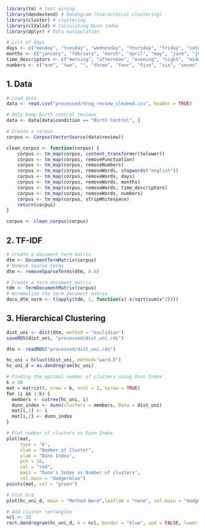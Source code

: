 ```r
library(tm) # text mining
library(dendextend) # Dendogram (hierarchical clustering)
library(cluster) # clustering
library(clValid) # Calculating Dunn index
library(dplyr) # Data manipulation
```


```r
# List of days
days <- c("monday", "tuesday", "wednesday", "thursday", "friday", "saturday", "sunday")
months <- c("january", "february", "march", "april", "may", "june", "july", "august", "september", "october", "november", "december")
time_descriptors <- c("morning", "afternoon", "evening", "night", "midnight", "noon", "pm", "am", "day", "week", "month", "year")
numbers <- c("one", "two", "", "three", "four", "five", "six", "seven", "eight", "nine", "ten", "eleven", "twelve", "thirteen", "fourteen", "fifteen", "sixteen", "seventeen", "eighteen", "nineteen", "twenty", "thirty", "forty", "fifty", "sixty", "seventy", "eighty", "ninety", "hundred", "thousand", "million", "billion", "trillion", "quadrillion", "quintillion", "sextillion", "septillion", "octillion", "nonillion", "decillion", "undecillion", "duodecillion", "tredecillion", "quattuordecillion", "quindecillion", "sexdecillion", "septendecillion", "octodecillion", "novemdecillion", "vigintillion", "googol", "googolplex")
```

## 1. Data

```r
# Load data
data <- read.csv("processed/drug_review_cleaned.csv", header = TRUE)

# Only keep birth control reviews
data <- data[data$condition == "Birth Control", ]

# Create a corpus
corpus <- Corpus(VectorSource(data$review))

clean_corpus <- function(corpus) {
    corpus <- tm_map(corpus, content_transformer(tolower))
    corpus <- tm_map(corpus, removePunctuation)
    corpus <- tm_map(corpus, removeNumbers)
    corpus <- tm_map(corpus, removeWords, stopwords("english"))
    corpus <- tm_map(corpus, removeWords, days)
    corpus <- tm_map(corpus, removeWords, months)
    corpus <- tm_map(corpus, removeWords, time_descriptors)
    corpus <- tm_map(corpus, removeWords, numbers)
    corpus <- tm_map(corpus, stripWhitespace)
    return(corpus)
}

corpus <- clean_corpus(corpus)
```

## 2. TF-IDF
```r
# Create a document term matrix
dtm <- DocumentTermMatrix(corpus)
# Remove sparse terms
dtm <- removeSparseTerms(dtm, 0.8)
```

```r
# Create a term document matrix
tdm <- TermDocumentMatrix(corpus)
# Normmalize the term document matrix
docs_dtm_norm <- t(apply(tdm, 1, function(x) x/sqrt(sum(x^2))))
```

## 3. Hierarchical Clustering

```r
dist_uni <- dist(dtm, method = "euclidian")
saveRDS(dist_uni, "processed/dist_uni.rds")
```

```r
dtm <- readRDS("processed/dist_uni.rds") 

hc_uni = hclust(dist_uni, method="ward.D")
hc_uni_d = as.dendrogram(hc_uni)

# Finding the optimal number of clusters using Dunn Index
k = 50
mat = matrix(0, nrow = k, ncol = 2, byrow = TRUE)
for (i in 1:k) {
  members <- cutree(hc_uni, i)
  dunn_index <- dunn(clusters = members, Data = dist_uni)
  mat[i,1] <- i
  mat[i,2] <- dunn_index
}

# Plot number of clusters vs Dunn Index
plot(mat,
     type = 'b',
     xlab = "Number of Cluster",
     ylab = "Dunn Index",
     pch = 16,
     col = "red",
     main = "Dunn's Index vs Number of clusters",
     col.main = "dodgerblue")
points(mat, col = "green")
```

```r
# Plot hcd
plot(hc_uni_d, main = "Method Ward",leaflab = "none", col.main = "dodgerblue")

# Add cluster rectangles 
ncl <- 20
rect.dendrogram(hc_uni_d, k = ncl, border = "blue", xpd = FALSE, lower_rect = 0)
```